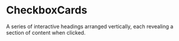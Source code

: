 # CheckboxCards
A series of interactive headings arranged vertically, each revealing a section of content when clicked.




